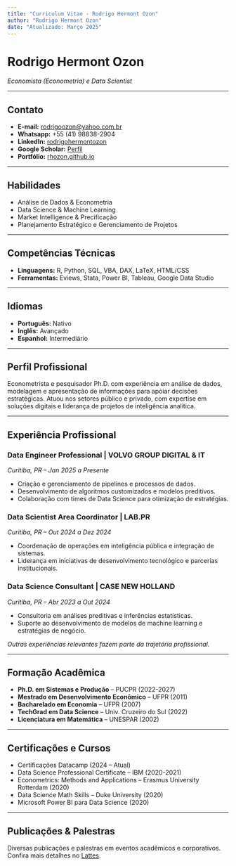 ```yaml
---
title: "Curriculum Vitae - Rodrigo Hermont Ozon"
author: "Rodrigo Hermont Ozon"
date: "Atualizado: Março 2025"
---
```


# Rodrigo Hermont Ozon
_Economista (Econometria) e Data Scientist_

---

## Contato

- **E-mail:** [rodrigoozon@yahoo.com.br](mailto:rodrigoozon@yahoo.com.br)
- **Whatsapp:** +55 (41) 98838-2904
- **LinkedIn:** [rodrigohermontozon](https://www.linkedin.com/in/rodrigohermontozon/)
- **Google Scholar:** [Perfil](https://scholar.google.com/citations?hl=en&user=hPcIR9oAAAAJ)
- **Portfólio:** [rhozon.github.io](https://rhozon.github.io/)

---

## Habilidades

- Análise de Dados & Econometria
- Data Science & Machine Learning
- Market Intelligence & Precificação
- Planejamento Estratégico e Gerenciamento de Projetos

---

## Competências Técnicas

- **Linguagens:** R, Python, SQL, VBA, DAX, LaTeX, HTML/CSS
- **Ferramentas:** Eviews, Stata, Power BI, Tableau, Google Data Studio

---

## Idiomas

- **Português:** Nativo
- **Inglês:** Avançado
- **Espanhol:** Intermediário

---

## Perfil Profissional

Econometrista e pesquisador Ph.D. com experiência em análise de dados, modelagem e apresentação de informações para apoiar decisões estratégicas. Atuou nos setores público e privado, com expertise em soluções digitais e liderança de projetos de inteligência analítica.

---

## Experiência Profissional

### Data Engineer Professional | VOLVO GROUP DIGITAL & IT  
_Curitiba, PR – Jan 2025 a Presente_

- Criação e gerenciamento de pipelines e processos de dados.
- Desenvolvimento de algoritmos customizados e modelos preditivos.
- Colaboração com times de Data Science para otimização de estratégias.

### Data Scientist Area Coordinator | LAB.PR  
_Curitiba, PR – Out 2024 a Dez 2024_

- Coordenação de operações em inteligência pública e integração de sistemas.
- Liderança em iniciativas de desenvolvimento tecnológico e parcerias institucionais.

### Data Science Consultant | CASE NEW HOLLAND  
_Curitiba, PR – Abr 2023 a Out 2024_

- Consultoria em análises preditivas e inferências estatísticas.
- Suporte ao desenvolvimento de modelos de machine learning e estratégias de negócio.

*Outras experiências relevantes fazem parte da trajetória profissional.*

---

## Formação Acadêmica

- **Ph.D. em Sistemas e Produção** – PUCPR (2022-2027)
- **Mestrado em Desenvolvimento Econômico** – UFPR (2011)
- **Bacharelado em Economia** – UFPR (2007)
- **TechGrad em Data Science** – Univ. Cruzeiro do Sul (2022)
- **Licenciatura em Matemática** – UNESPAR (2002)

---

## Certificações e Cursos

- Certificações Datacamp (2024 – Atual)
- Data Science Professional Certificate – IBM (2020-2021)
- Econometrics: Methods and Applications – Erasmus University Rotterdam (2020)
- Data Science Math Skills – Duke University (2020)
- Microsoft Power BI para Data Science (2020)

---

## Publicações & Palestras

Diversas publicações e palestras em eventos acadêmicos e corporativos.  
Confira mais detalhes no [Lattes](http://lattes.cnpq.br/3532649625879285).
















